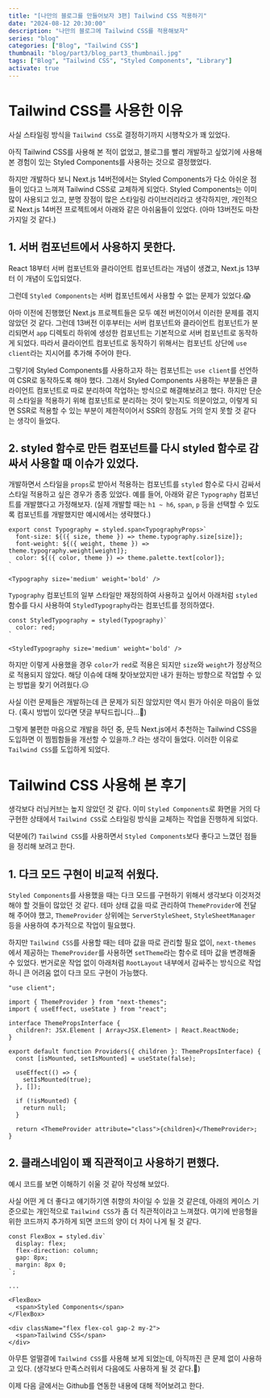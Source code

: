 ```yaml
---
title: "[나만의 블로그를 만들어보자 3편] Tailwind CSS 적용하기"
date: "2024-08-12 20:30:00"
description: "나만의 블로그에 Tailwind CSS를 적용해보자"
series: "blog"
categories: ["Blog", "Tailwind CSS"]
thumbnail: "blog/part3/blog_part3_thumbnail.jpg"
tags: ["Blog", "Tailwind CSS", "Styled Components", "Library"]
activate: true
---
```


# Tailwind CSS를 사용한 이유

사실 스타일링 방식을 `Tailwind CSS`로 결정하기까지 시행착오가 꽤 있었다.

아직 Tailwind CSS를 사용해 본 적이 없었고, 블로그를 빨리 개발하고 싶었기에 사용해 본 경험이 있는 Styled Components를 사용하는 것으로 결정했었다.

하지만 개발하다 보니 Next.js 14버전에서는 Styled Components가 다소 아쉬운 점들이 있다고 느껴져 Tailwind CSS로 교체하게 되었다. Styled Components는 이미 많이 사용되고 있고, 분명 장점이 많은 스타일링 라이브러리라고 생각하지만, 개인적으로 Next.js 14버전 프로젝트에서 아래와 같은 아쉬움들이 있었다. (아마 13버전도 마찬가지일 것 같다.)

## 1. 서버 컴포넌트에서 사용하지 못한다.

React 18부터 서버 컴포넌트와 클라이언트 컴포넌트라는 개념이 생겼고, Next.js 13부터 이 개념이 도입되었다.

그런데 `Styled Components`는 서버 컴포넌트에서 사용할 수 없는 문제가 있었다.😱

아마 이전에 진행했던 Next.js 프로젝트들은 모두 예전 버전이어서 이러한 문제를 겪지 않았던 것 같다. 그런데 13버전 이후부터는 서버 컴포넌트와 클라이언트 컴포넌트가 분리되면서 `app` 디렉토리 하위에 생성한 컴포넌트는 기본적으로 서버 컴포넌트로 동작하게 되었다. 따라서 클라이언트 컴포넌트로 동작하기 위해서는 컴포넌트 상단에 `use client`라는 지시어를 추가해 주어야 한다.

<DescriptionBox
  icon="💡"
  title='"use client"란?'
  content="Next.js 13에서 도입된 지시어(directive)로, 해당 파일이 클라이언트 컴포넌트임을 지정하는 역할을 한다."
/>

그렇기에 Styled Components를 사용하고자 하는 컴포넌트는 `use client`를 선언하여 CSR로 동작하도록 해야 했다.
그래서 Styled Components 사용하는 부분들은 클라이언트 컴포넌트로 따로 분리하여 작업하는 방식으로 해결해보려고 했다.
하지만 단순히 스타일을 적용하기 위해 컴포넌트로 분리하는 것이 맞는지도 의문이었고, 이렇게 되면 SSR로 적용할 수 있는 부분이 제한적이어서 SSR의 장점도 거의 얻지 못할 것 같다는 생각이 들었다.

## 2. styled 함수로 만든 컴포넌트를 다시 styled 함수로 감싸서 사용할 때 이슈가 있었다.

개발하면서 스타일을 `props`로 받아서 적용하는 컴포넌트를 `styled` 함수로 다시 감싸서 스타일 적용하고 싶은 경우가 종종 있었다.
예를 들어, 아래와 같은 `Typography` 컴포넌트를 개발했다고 가정해보자. (실제 개발할 때는 `h1 ~ h6`, `span`, `p` 등을 선택할 수 있도록 컴포넌트를 개발했지만 예시에서는 생략했다.)

```typescript:컴포넌트_정의_예시
export const Typography = styled.span<TypographyProps>`
  font-size: ${({ size, theme }) => theme.typography.size[size]};
  font-weight: ${({ weight, theme }) => theme.typography.weight[weight]};
  color: ${({ color, theme }) => theme.palette.text[color]};
`
```

```typescript:컴포넌트_사용_예시
<Typography size='medium' weight='bold' />
```

`Typography` 컴포넌트의 일부 스타일만 재정의하여 사용하고 싶어서 아래처럼 `styled` 함수를 다시 사용하여 `StyledTypography`라는 컴포넌트를 정의하였다.

```typescript:컴포넌트_정의_예시
const StyledTypography = styled(Typography)`
  color: red;
`
```

```typescript:컴포넌트_사용_예시
<StyledTypography size='medium' weight='bold' />
```

하지만 이렇게 사용했을 경우 `color`가 `red`로 적용은 되지만 `size`와 `weight`가 정상적으로 적용되지 않았다. 해당 이슈에 대해 찾아보았지만 내가 원하는 방향으로 작업할 수 있는 방법을 찾기 어려웠다.😥

사실 이런 문제들은 개발하는데 큰 문제가 되진 않았지만 역시 뭔가 아쉬운 마음이 들었다. (혹시 방법이 있다면 댓글 부탁드립니다...🥹)

그렇게 불편한 마음으로 개발을 하던 중, 문득 Next.js에서 추천하는 Tailwind CSS을 도입하면 이 찜찜함들을 개선할 수 있을까..? 라는 생각이 들었다. 이러한 이유로 `Tailwind CSS`를 도입하게 되었다.

# Tailwind CSS 사용해 본 후기

생각보다 러닝커브는 높지 않았던 것 같다. 이미 `Styled Components`로 화면을 거의 다 구현한 상태에서 `Tailwind CSS`로 스타일링 방식을 교체하는 작업을 진행하게 되었다.

덕분에(?) `Tailwind CSS`를 사용하면서 `Styled Components`보다 좋다고 느꼈던 점들을 정리해 보려고 한다.

## 1. 다크 모드 구현이 비교적 쉬웠다.

`Styled Components`를 사용했을 때는 다크 모드를 구현하기 위해서 생각보다 이것저것 해야 할 것들이 많았던 것 같다.
테마 상태 값을 따로 관리하여 `ThemeProvider`에 전달해 주어야 했고, `ThemeProvider` 상위에는 `ServerStyleSheet`, `StyleSheetManager` 등을 사용하여 추가적으로 작업이 필요했다.

하지만 `Tailwind CSS`를 사용할 때는 테마 값을 따로 관리할 필요 없이, `next-themes`에서 제공하는 `ThemeProvider`를 사용하면 `setTheme`라는 함수로 테마 값을 변경해줄 수 있었다.
번거로운 작업 없이 아래처럼 `RootLayout` 내부에서 감싸주는 방식으로 작업하니 큰 어려움 없이 다크 모드 구현이 가능했다.

```typescript:/src/app/layout.tsx
"use client";

import { ThemeProvider } from "next-themes";
import { useEffect, useState } from "react";

interface ThemePropsInterface {
  children?: JSX.Element | Array<JSX.Element> | React.ReactNode;
}

export default function Providers({ children }: ThemePropsInterface) {
  const [isMounted, setIsMounted] = useState(false);

  useEffect(() => {
    setIsMounted(true);
  }, []);

  if (!isMounted) {
    return null;
  }

  return <ThemeProvider attribute="class">{children}</ThemeProvider>;
}
```

## 2. 클래스네임이 꽤 직관적이고 사용하기 편했다.

예시 코드를 보면 이해하기 쉬울 것 같아 작성해 보았다.

사실 어떤 게 더 좋다고 얘기하기엔 취향의 차이일 수 있을 것 같은데, 아래의 케이스 기준으로는 개인적으로 `Tailwind CSS`가 좀 더 직관적이라고 느껴졌다. 여기에 반응형을 위한 코드까지 추가하게 되면 코드의 양이 더 차이 나게 될 것 같다.

```typescript:styled-components_예시
const FlexBox = styled.div`
  display: flex;
  flex-direction: column;
  gap: 8px;
  margin: 8px 0;
`;

...

<FlexBox>
  <span>Styled Components</span>
</FlexBox>
```

```typescript:tailwindcss_예시
<div className="flex flex-col gap-2 my-2">
  <span>Tailwind CSS</span>
</div>
```

아무튼 얼떨결에 `Tailwind CSS`를 사용해 보게 되었는데, 아직까진 큰 문제 없이 사용하고 있다. (생각보다 만족스러워서 다음에도 사용하게 될 것 같다.🙂)

이제 다음 글에서는 Github를 연동한 내용에 대해 적어보려고 한다.
